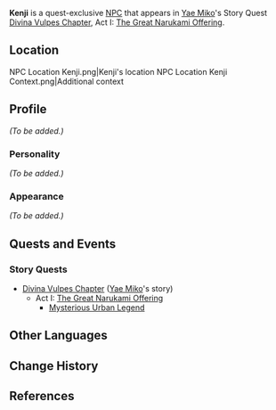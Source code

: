 {{Meta
<!-- Remove this template after adding the missing info -->
|missing_NPC_profile  = yes
}}
{{Character Infobox
|type             = Quest NPC
|image            = NPC Kenji.png
|region           = Inazuma
|affiliation      = 
|title            = 
|voiceCN          = 
|voiceJP          = 
}}
'''Kenji''' is a quest-exclusive [[NPC]] that appears in [[Yae Miko]]'s Story Quest [[Divina Vulpes Chapter]], Act I: [[The Great Narukami Offering]].

==Location==
<gallery hideaddbutton="true" captionalign="center">
NPC Location Kenji.png|Kenji's location
NPC Location Kenji Context.png|Additional context
</gallery>

==Profile==
<!-- detailed story/lore information goes here -->
''(To be added.)''

===Personality===
''(To be added.)''

===Appearance===
''(To be added.)''

==Quests and Events==
===Story Quests===
* [[Divina Vulpes Chapter]] ([[Yae Miko]]'s story)
** Act I: [[The Great Narukami Offering]]
*** [[Mysterious Urban Legend]]

==Other Languages==
{{Other Languages|default_hidden = 1
|en      = Kenji
|zhs     = 健司
|zhs_rm  = Jiànsī
|zht     = 健司
|zht_rm  = Jiànsī
|ja      = 健司
|ja_rm   = Kenji
|ko      = 켄지
|ko_rm   = 
|es      = Kenji
|fr      = Kenji
|ru      = Кэндзи
|th      = Kenji
|vi      = Kenji
|de      = Kenji
|id      = Kenji
|pt      = Kenji
}}

==Change History==
{{Change History|2.5}}

==References==
{{Reflist}}